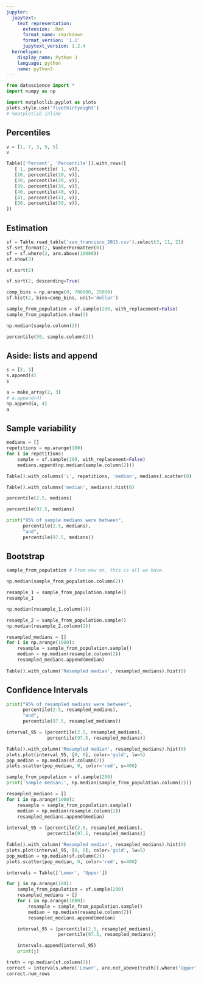 ```yaml
---
jupyter:
  jupytext:
    text_representation:
      extension: .Rmd
      format_name: rmarkdown
      format_version: '1.1'
      jupytext_version: 1.2.4
  kernelspec:
    display_name: Python 3
    language: python
    name: python3
---
```


```python
from datascience import *
import numpy as np

import matplotlib.pyplot as plots
plots.style.use('fivethirtyeight')
# %matplotlib inline
```

<!-- #region {"deletable": true, "editable": true} -->
## Percentiles
<!-- #endregion -->

```python
v = [1, 7, 3, 9, 5]
v
```

```python
Table(['Percent', 'Percentile']).with_rows([
   [ 1, percentile( 1, v)], 
   [10, percentile(10, v)], 
   [20, percentile(20, v)], 
   [39, percentile(39, v)], 
   [40, percentile(40, v)], 
   [41, percentile(41, v)], 
   [50, percentile(50, v)], 
])
```

<!-- #region {"deletable": true, "editable": true} -->
## Estimation
<!-- #endregion -->

```python
sf = Table.read_table('san_francisco_2015.csv').select(3, 11, 21)
sf.set_format(2, NumberFormatter(0))
sf = sf.where(2, are.above(10000))
sf.show(3)
```

```python
sf.sort(2)
```

```python
sf.sort(2, descending=True)
```

```python
comp_bins = np.arange(0, 700000, 25000)
sf.hist(2, bins=comp_bins, unit='dollar')
```

```python
sample_from_population = sf.sample(200, with_replacement=False)
sample_from_population.show(3)
```

```python
np.median(sample.column(2))
```

```python
percentile(50, sample.column(2))
```

<!-- #region {"deletable": true, "editable": true} -->
## Aside: lists and append
<!-- #endregion -->

```python
s = [2, 3]
s.append(4)
s
```

```python
a = make_array(2, 3)
# a.append(4)
np.append(a, 4)
a
```

<!-- #region {"deletable": true, "editable": true} -->
## Sample variability
<!-- #endregion -->

```python
medians = []
repetitions = np.arange(100)
for i in repetitions:
    sample = sf.sample(200, with_replacement=False)
    medians.append(np.median(sample.column(2)))

Table().with_columns('i', repetitions, 'median', medians).scatter(0)
```

```python
Table().with_columns('median', medians).hist(0)
```

```python
percentile(2.5, medians)
```

```python
percentile(97.5, medians)
```

```python
print("95% of sample medians were between", 
      percentile(2.5, medians),
      "and",
      percentile(97.5, medians))
```

<!-- #region {"deletable": true, "editable": true} -->
## Bootstrap
<!-- #endregion -->

```python
sample_from_population # From now on, this is all we have.
```

```python
np.median(sample_from_population.column(2))
```

```python
resample_1 = sample_from_population.sample()
resample_1
```

```python
np.median(resample_1.column(2))
```

```python
resample_2 = sample_from_population.sample()
np.median(resample_2.column(2))
```

```python
resampled_medians = []
for i in np.arange(1000):
    resample = sample_from_population.sample()
    median = np.median(resample.column(2))
    resampled_medians.append(median)
    
Table().with_column('Resampled median', resampled_medians).hist(0)
```

<!-- #region {"deletable": true, "editable": true} -->
## Confidence Intervals
<!-- #endregion -->

```python
print("95% of resampled medians were between", 
      percentile(2.5, resampled_medians),
      "and",
      percentile(97.5, resampled_medians))
```

```python
interval_95 = [percentile(2.5, resampled_medians),
               percentile(97.5, resampled_medians)]

Table().with_column('Resampled median', resampled_medians).hist(0)
plots.plot(interval_95, [0, 0], color='gold', lw=5)
pop_median = np.median(sf.column(2))
plots.scatter(pop_median, 0, color='red', s=400)
```

```python
sample_from_population = sf.sample(200)
print('Sample median:', np.median(sample_from_population.column(2)))
```

```python
resampled_medians = []
for i in np.arange(1000):
    resample = sample_from_population.sample()
    median = np.median(resample.column(2))
    resampled_medians.append(median)
    
interval_95 = [percentile(2.5, resampled_medians),
               percentile(97.5, resampled_medians)]

Table().with_column('Resampled median', resampled_medians).hist(0)
plots.plot(interval_95, [0, 0], color='gold', lw=5)
pop_median = np.median(sf.column(2))
plots.scatter(pop_median, 0, color='red', s=400)
```

```python
intervals = Table(['Lower', 'Upper'])

for j in np.arange(100):
    sample_from_population = sf.sample(200)
    resampled_medians = []
    for i in np.arange(1000):
        resample = sample_from_population.sample()
        median = np.median(resample.column(2))
        resampled_medians.append(median)

    interval_95 = [percentile(2.5, resampled_medians),
                   percentile(97.5, resampled_medians)]

    intervals.append(interval_95)
    print(j)
```

```python
truth = np.median(sf.column(2))
correct = intervals.where('Lower', are.not_above(truth)).where('Upper', are.not_below(truth))
correct.num_rows
```
